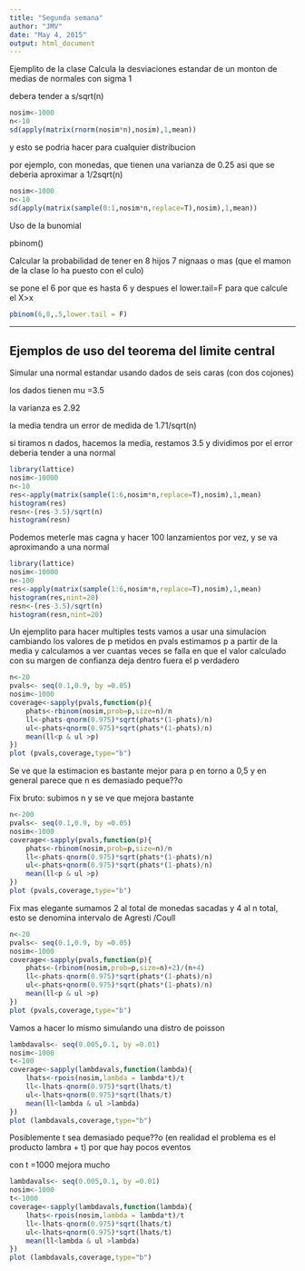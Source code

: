 ```yaml
---
title: "Segunda semana"
author: "JMV"
date: "May 4, 2015"
output: html_document
---
```




Ejemplito de la clase
Calcula la desviaciones estandar de un monton de medias de normales con sigma 1

debera tender a s/sqrt(n)

```r
nosim<-1000
n<-10
sd(apply(matrix(rnorm(nosim*n),nosim),1,mean))
```

y esto se podria hacer para cualquier distribucion 


por ejemplo, con monedas, que tienen una varianza de 0.25  asi que se deberia aproximar a 1/2sqrt(n)





```r
nosim<-1000
n<-10
sd(apply(matrix(sample(0:1,nosim*n,replace=T),nosim),1,mean))
```




Uso de la bunomial 

pbinom() 

Calcular la probabilidad de tener en 8 hijos 7 nignaas o mas (que el mamon de la clase lo ha puesto con el culo) 

se pone el 6 por que es hasta 6 y despues el lower.tail=F para que calcule el X>x
```r
pbinom(6,8,.5,lower.tail = F)
```


----------------------------------------------

Ejemplos de uso del teorema del limite central
----------------------------------


Simular una normal estandar usando dados de seis caras (con dos cojones)

los dados tienen mu =3.5

la varianza es 2.92

la media tendra un error de medida de 1.71/sqrt(n) 

si tiramos n dados, hacemos la media, restamos 3.5 y dividimos por el error deberia tender a una normal  




```r
library(lattice)
nosim<-10000
n<-10
res<-apply(matrix(sample(1:6,nosim*n,replace=T),nosim),1,mean)
histogram(res)
resn<-(res-3.5)/sqrt(n)
histogram(resn)
```


Podemos meterle mas cagna y hacer 100 lanzamientos por vez, y se va aproximando a una normal


```r
library(lattice)
nosim<-10000
n<-100
res<-apply(matrix(sample(1:6,nosim*n,replace=T),nosim),1,mean)
histogram(res,nint=20)
resn<-(res-3.5)/sqrt(n)
histogram(resn,nint=20)
```

Un ejemplito para hacer multiples tests 
vamos a usar una simulacion cambiando los valores de p metidos en pvals
estimamos p a partir de la media y calculamos a ver cuantas veces se falla en que el valor calculado con su margen de confianza deja dentro fuera el p verdadero


```r
n<-20
pvals<- seq(0.1,0.9, by =0.05)
nosim<-1000
coverage<-sapply(pvals,function(p){
    phats<-rbinom(nosim,prob=p,size=n)/n
    ll<-phats-qnorm(0.975)*sqrt(phats*(1-phats)/n)
    ul<-phats+qnorm(0.975)*sqrt(phats*(1-phats)/n)
    mean(ll<p & ul >p)
})
plot (pvals,coverage,type="b")
```

Se ve que la estimacion es bastante mejor para p en torno a 0,5 y en general parece que n es demasiado peque??o 

Fix bruto: subimos n y se ve que mejora bastante 

```r
n<-200
pvals<- seq(0.1,0.9, by =0.05)
nosim<-1000
coverage<-sapply(pvals,function(p){
    phats<-rbinom(nosim,prob=p,size=n)/n
    ll<-phats-qnorm(0.975)*sqrt(phats*(1-phats)/n)
    ul<-phats+qnorm(0.975)*sqrt(phats*(1-phats)/n)
    mean(ll<p & ul >p)
})
plot (pvals,coverage,type="b")
```

Fix mas elegante 
sumamos 2 al total de monedas sacadas y 4 al n total, esto se denomina intervalo de Agresti /Coull

```r
n<-20
pvals<- seq(0.1,0.9, by =0.05)
nosim<-1000
coverage<-sapply(pvals,function(p){
    phats<-(rbinom(nosim,prob=p,size=n)+2)/(n+4)
    ll<-phats-qnorm(0.975)*sqrt(phats*(1-phats)/n)
    ul<-phats+qnorm(0.975)*sqrt(phats*(1-phats)/n)
    mean(ll<p & ul >p)
})
plot (pvals,coverage,type="b")
```




Vamos a hacer lo mismo simulando una distro de poisson


```r
lambdavals<- seq(0.005,0.1, by =0.01)
nosim<-1000
t<-100
coverage<-sapply(lambdavals,function(lambda){
    lhats<-rpois(nosim,lambda = lambda*t)/t
    ll<-lhats-qnorm(0.975)*sqrt(lhats/t)
    ul<-lhats+qnorm(0.975)*sqrt(lhats/t)
    mean(ll<lambda & ul >lambda)
})
plot (lambdavals,coverage,type="b")
```

Posiblemente t sea demasiado peque??o  (en realidad el problema es el producto lambra + t)  por que hay pocos eventos 

con t =1000 mejora mucho

```r
lambdavals<- seq(0.005,0.1, by =0.01)
nosim<-1000
t<-1000
coverage<-sapply(lambdavals,function(lambda){
    lhats<-rpois(nosim,lambda = lambda*t)/t
    ll<-lhats-qnorm(0.975)*sqrt(lhats/t)
    ul<-lhats+qnorm(0.975)*sqrt(lhats/t)
    mean(ll<lambda & ul >lambda)
})
plot (lambdavals,coverage,type="b")
```
